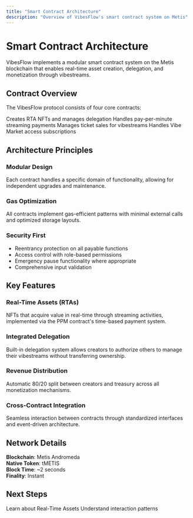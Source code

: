 ```yaml
---
title: "Smart Contract Architecture"
description: "Overview of VibesFlow's smart contract system on Metis"
---
```


# Smart Contract Architecture

VibesFlow implements a modular smart contract system on the Metis blockchain that enables real-time asset creation, delegation, and monetization through vibestreams.

## Contract Overview

The VibesFlow protocol consists of four core contracts:

<CardGroup cols={2}>
  <Card title="VibeFactory" icon="industry" href="/contracts/vibe-factory">
    Creates RTA NFTs and manages delegation
  </Card>
  <Card title="PPM Contract" icon="clock" href="/contracts/ppm">
    Handles pay-per-minute streaming payments
  </Card>
  <Card title="VibeKiosk" icon="ticket" href="/contracts/vibe-kiosk">
    Manages ticket sales for vibestreams
  </Card>
  <Card title="Subscriptions" icon="calendar" href="/contracts/subscriptions">
    Handles Vibe Market access subscriptions
  </Card>
</CardGroup>

## Architecture Principles

### Modular Design
Each contract handles a specific domain of functionality, allowing for independent upgrades and maintenance.

### Gas Optimization
All contracts implement gas-efficient patterns with minimal external calls and optimized storage layouts.

### Security First
- Reentrancy protection on all payable functions
- Access control with role-based permissions
- Emergency pause functionality where appropriate
- Comprehensive input validation

## Key Features

### Real-Time Assets (RTAs)
NFTs that acquire value in real-time through streaming activities, implemented via the PPM contract's time-based payment system.

### Integrated Delegation
Built-in delegation system allows creators to authorize others to manage their vibestreams without transferring ownership.

### Revenue Distribution
Automatic 80/20 split between creators and treasury across all monetization mechanisms.

### Cross-Contract Integration
Seamless interaction between contracts through standardized interfaces and event-driven architecture.

## Network Details

**Blockchain**: Metis Andromeda  
**Native Token**: tMETIS  
**Block Time**: ~2 seconds  
**Finality**: Instant

## Next Steps

<CardGroup cols={2}>
  <Card title="RTA Protocol" icon="link" href="/contracts/rta-protocol">
    Learn about Real-Time Assets
  </Card>
  <Card title="Contract Flows" icon="diagram-project" href="/contracts/flows">
    Understand interaction patterns
  </Card>
</CardGroup>
